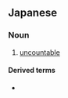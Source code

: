 ==Japanese==
{{ja-kanjitab}}

===Noun===
{{ja-noun|ふかざん|ふかさん}}
# [[uncountable#Noun|uncountable]]

====Derived terms====
* {{ja-r|不可算名詞|ふかざんめいし}}